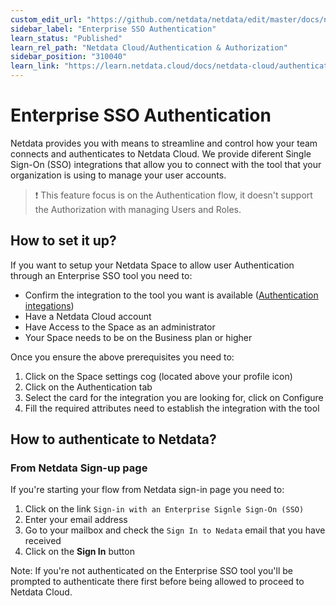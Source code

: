 ```yaml
---
custom_edit_url: "https://github.com/netdata/netdata/edit/master/docs/netdata-cloud/enterprise-sso-authentication.md"
sidebar_label: "Enterprise SSO Authentication"
learn_status: "Published"
learn_rel_path: "Netdata Cloud/Authentication & Authorization"
sidebar_position: "310040"
learn_link: "https://learn.netdata.cloud/docs/netdata-cloud/authentication-&-authorization/enterprise-sso-authentication"
---
```


# Enterprise SSO Authentication

Netdata provides you with means to streamline and control how your team connects and authenticates to Netdata Cloud. We provide
 diferent Single Sign-On (SSO) integrations that allow you to connect with the tool that your organization is using to manage your 
 user accounts.

 > ❗ This feature focus is on the Authentication flow, it doesn't support the Authorization with managing Users and Roles.


## How to set it up?

If you want to setup your Netdata Space to allow user Authentication through an Enterprise SSO tool you need to:
* Confirm the integration to the tool you want is available ([Authentication integations](https://learn.netdata.cloud/docs/netdata-cloud/authentication-&-authorization/cloud-authentication-&-authorization-integrations))
* Have a Netdata Cloud account
* Have Access to the Space as an administrator
* Your Space needs to be on the Business plan or higher

Once you ensure the above prerequisites you need to:
1. Click on the Space settings cog (located above your profile icon)
2. Click on the Authentication tab
3. Select the card for the integration you are looking for, click on Configure
4. Fill the required attributes need to establish the integration with the tool


## How to authenticate to Netdata?

### From Netdata Sign-up page

If you're starting your flow from Netdata sign-in page you need to:
1. Click on the link `Sign-in with an Enterprise Signle Sign-On (SSO)`
2. Enter your email address 
3. Go to your mailbox and check the `Sign In to Nedata` email that you have received
4. Click on the **Sign In** button

Note: If you're not authenticated on the Enterprise SSO tool you'll be prompted to authenticate there
first before being allowed to proceed to Netdata Cloud.
